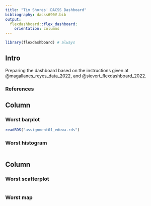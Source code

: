 ```yaml
---
title: "Tim Shores' DACSS Dashboard"
bibliography: dacss690V.bib
output: 
  flexdashboard::flex_dashboard:
    orientation: columns
---
```


```r
library(flexdashboard) # always
```

## Intro {.sidebar}

Preparing the dashboard based on the instructions given at @magallanes_reyes_data_2022, and @sievert_flexdashboard_2022.

### References
<div id="refs"></div>

## Column {data-width="450"}

### Worst barplot <!-- a title for plot -->

```r
readRDS("assignment01_eduwa.rds")
```

### Worst histogram 

```r

```

## Column {data-width="550"}

### Worst scatterplot

```r

```

### Worst map

```r

```
